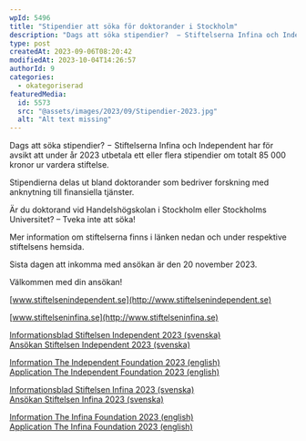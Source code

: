 ```yaml
---
wpId: 5496
title: "Stipendier att söka för doktorander i Stockholm"
description: "Dags att söka stipendier?  − Stiftelserna Infina och Independent har för avsikt att under år 2023 utbetala ett eller flera stipendier om totalt 85 000 kronor ur vardera stiftelse. Stipendierna&hellip;"
type: post
createdAt: 2023-09-06T08:20:42
modifiedAt: 2023-10-04T14:26:57
authorId: 9
categories:
  - okategoriserad
featuredMedia:
  id: 5573
  src: "@assets/images/2023/09/Stipendier-2023.jpg"
  alt: "Alt text missing"
---
```


Dags att söka stipendier? − Stiftelserna Infina och Independent har för avsikt att under år 2023 utbetala ett eller flera stipendier om totalt 85 000 kronor ur vardera stiftelse.

Stipendierna delas ut bland doktorander som bedriver forskning med anknytning till finansiella tjänster.

Är du doktorand vid Handelshögskolan i Stockholm eller Stockholms Universitet? – Tveka inte att söka!

Mer information om stiftelserna finns i länken nedan och under respektive stiftelsens hemsida.

Sista dagen att inkomma med ansökan är den 20 november 2023.

Välkommen med din ansökan!

[www.stiftelsenindependent.se](http://www.stiftelsenindependent.se)

[www.stiftelseninfina.se](http://www.stiftelseninfina.se)

[Informationsblad Stiftelsen Independent 2023 (svenska)](/app/uploads/2023/08/Informationsblad-Stiftelsen-Independent-2023-svenska.pdf)  
[Ansökan Stiftelsen Independent 2023 (svenska)](/app/uploads/2023/08/Ansokan-Stiftelsen-Independent-2023-svenska.pdf)

[Information The Independent Foundation 2023 (english)](/app/uploads/2023/08/Information-The-Independent-Foundation-2023-english-1.pdf)  
[Application The Independent Foundation 2023 (english)](/app/uploads/2023/08/Application-The-Independent-Foundation-2023-english.pdf)

[Informationsblad Stiftelsen Infina 2023 (svenska)](/app/uploads/2023/08/Informationsblad-Stiftelsen-Infina-2023-svenska.pdf)  
[Ansökan Stiftelsen Infina 2023 (svenska)](/app/uploads/2023/08/Ansokan-Stiftelsen-Infina-2023-svenska.pdf)

[Information The Infina Foundation 2023 (english)](/app/uploads/2023/08/Information-The-Infina-Foundation-2023-english.pdf)  
[Application The Infina Foundation 2023 (english)](/app/uploads/2023/08/Application-The-Infina-Foundation-2023-english.pdf)